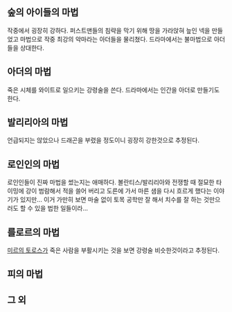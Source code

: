 

== 숲의 아이들의 마법 ==
작중에서 굉장히 강하다. 퍼스트맨들의 침략을 막기 위해 땅을 가라앉혀 늪인 넥을 만들었고 마법으로 작중 최강의 악마라는 아더들을 물리쳤다. 드라마에서는 불마법으로 아더들을 상대한다.
== 아더의 마법 ==
죽은 시체를 와이트로 일으키는 강령술을 쓴다. 드라마에서는 인간을 아더로 만들기도 한다.
== 발리리아의 마법 ==
언급되지는 않았으나 드래곤을 부렸을 정도이니 굉장히 강한것으로 추정된다.
== 로인인의 마법 ==
로인인들이 진짜 마법을 썼는지는 애매하다. 볼란티스/발리리아와 전쟁할 때 절묘한 타이밍에 강이 범람해서 적을 쓸어 버리고 도른에 가서 마른 샘을 다시 흐르게 했다는 이야기가 있지만... 이거 가만히 보면 마술 없이 토목 공학만 잘 해서 치수를 잘 하는 것만으러도 할 수 있을 법한 일들이라...
== 를로르의 마법 ==
[[미르의 토로스]]가 죽은 사람을 부활시키는 것을 보면 강령술 비슷한것이라고 추정된다.
== 피의 마법 ==

== 그 외 ==

 
